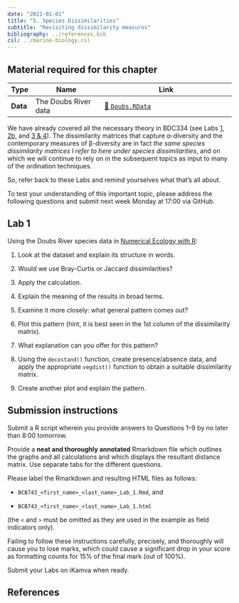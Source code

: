 ```yaml
---
date: "2021-01-01"
title: "5. Species Dissimilarities"
subtitle: "Revisiting dissimilarity measures"
bibliography: ../references.bib
csl: ../marine-biology.csl
---
```


<!--- # Topic 5: Species dissimilarities --->

::: callout-tip
## **Material required for this chapter**

| Type        | Name                                     | Link                                                                           |
|-------------|------------------------------------------|--------------------------------------------------------------------------------|
| **Data**    | The Doubs River data                     | [💾 `Doubs.RData`](../data/NEwR-2ed_code_data/NeWR2-Data/Doubs.RData)          |
:::

We have already covered all the necessary theory in BDC334 (see Labs [1](../BDC334/Lab-01-introduction.qmd), [2b](../BDC334/02b-env_dist.qmd), and [3 & 4](../BDC334/03-04-biodiversity.qmd)). The dissimilarity matrices that capture α-diversity and the contemporary measures of β-diversity are in fact *the same species dissimilarity matrices I refer to here under species dissimilarities*, and on which we will continue to rely on in the subsequent topics as input to many of the ordination techniques.

So, refer back to these Labs and remind yourselves what that's all about.

To test your understanding of this important topic, please address the following questions and submit next week Monday at 17:00 via GitHub.

:::{.callout-important}
## Lab 1

Using the Doubs River species data in [Numerical Ecology with R](http://adn.biol.umontreal.ca/~numericalecology/numecolR/):

1. Look at the dataset and explain its structure in words.

2. Would we use Bray-Curtis or Jaccard dissimilarities?

3. Apply the calculation.

4. Explain the meaning of the results in broad terms.

5. Examine it more closely: what general pattern comes out?

6. Plot this pattern (hint, it is best seen in the 1st column of the dissimilarity matrix).

7. What explanation can you offer for this pattern?

8. Using the `decostand()` function, create presence/absence data, and apply the appropriate `vegdist()` function to obtain a suitable dissimilarity matrix.

9. Create another plot and explain the pattern.
:::

:::{.callout-important}
## Submission instructions

Submit a R script wherein you provide answers to Questions 1--9 by no later than
8:00 tomorrow.

Provide a **neat and thoroughly annotated** Rmarkdown file which
outlines the graphs and all calculations and which displays the
resultant distance matrix. Use separate tabs for the different
questions.

Please label the Rmarkdown and resulting HTML files as follows:

-   `BCB743_<first_name>_<last_name>_Lab_1.Rmd`, and

-   `BCB743_<first_name>_<last_name>_Lab_1.html`

(the `<` and `>` must be omitted as they are used in the example as
field indicators only).

Failing to follow these instructions carefully, precisely, and
thoroughly will cause you to lose marks, which could cause a significant
drop in your score as formatting counts for 15% of the final mark (out
of 100%).

Submit your Labs on iKamva when ready.
:::

## References

::: {#refs}
:::

